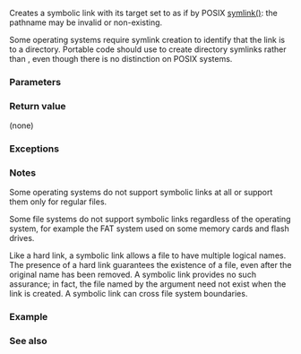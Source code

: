 {{cpp/experimental/fs/title|create_symlink|create_directory_symlink}}
{{cpp/experimental/fs/navbar}}
{{dcl begin}}
{{dcl header|experimental/filesystem}}
{{dcl|num=1|since=fs_ts|1=
void create_symlink( const path&amp; target, const path&amp; link );
void create_symlink( const path&amp; target, const path&amp; link, error_code&amp; ec );
}}
{{dcl|num=2|since=fs_ts|1=
void create_directory_symlink( const path&amp; target, const path&amp; link );
void create_directory_symlink( const path&amp; target, const path&amp; link, error_code&amp; ec );
}}
{{dcl end}}

Creates a symbolic link {{c|link}} with its target set to {{c|target}} as if by POSIX [https://pubs.opengroup.org/onlinepubs/9699919799/functions/symlink.html symlink()]: the pathname {{c|target}} may be invalid or non-existing.

Some operating systems require symlink creation to identify that the link is to a directory. Portable code should use {{v|2}} to create directory symlinks rather than {{v|1}}, even though there is no distinction on POSIX systems.

===Parameters===
{{par begin}}
{{par|target|path to point the symlink to, does not have to exist}}
{{par|link|path of the new symbolic link}}
{{par|ec|out-parameter for error reporting in the non-throwing overload}}
{{par end}}

===Return value===
(none)

===Exceptions===
{{cpp/experimental/fs/error_handling|target|link}}

===Notes===
Some operating systems do not support symbolic links at all or support them only for regular files.

Some file systems do not support symbolic links regardless of the operating system, for example the FAT system used on some memory cards and flash drives.

Like a hard link, a symbolic link allows a file to have multiple logical names. The presence of a hard link guarantees the existence of a file, even after the original name has been removed. A symbolic link provides no such assurance; in fact, the file named by the {{c|target}} argument need not exist when the link is created. A symbolic link can cross file system boundaries.

===Example===
{{example
|code=
#include &lt;experimental/filesystem&gt;
#include &lt;iostream&gt;
namespace fs = std::experimental::filesystem;

int main()
{
    fs::create_directories("sandbox/subdir");
    fs::create_symlink("target", "sandbox/sym1");
    fs::create_directory_symlink("subdir", "sandbox/sym2");

    for (auto it = fs::directory_iterator("sandbox"); it != fs::directory_iterator(); ++it)
        if (is_symlink(it-&gt;symlink_status()))
            std::cout &lt;&lt; *it &lt;&lt; "-&gt;" &lt;&lt; read_symlink(*it) &lt;&lt; '\n';

    fs::remove_all("sandbox");
}
|p=true
|output=
"sandbox/sym1"-&gt;"target"
"sandbox/sym2"-&gt;"subdir"
}}

===See also===
{{dsc begin}}
{{dsc inc|cpp/experimental/fs/dsc status}}
{{dsc inc|cpp/experimental/fs/dsc read_symlink}}
{{dsc inc|cpp/experimental/fs/dsc create_hard_link}}
{{dsc end}}